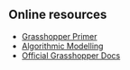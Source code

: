 ## Online resources 

- [Grasshopper Primer](https://static1.squarespace.com/static/51c6f9f3e4b0e47ad1bbc71c/t/521cf940e4b021571fc7d3a5/1377630528615/Grasshopper+Primer_Second+Edition_090323.pdf)
- [Algorithmic Modelling](http://s3.amazonaws.com/mcneel/grasshopper/1.0//ddmImgs/en/AlgorithmicModelling.pdf)
- [Official Grasshopper Docs](https://grasshopperdocs.com/)

